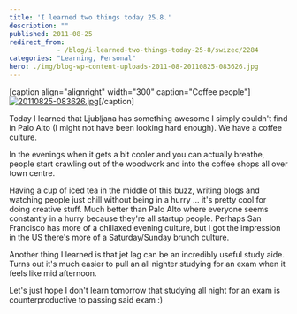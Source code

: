 ```yaml
---
title: 'I learned two things today 25.8.'
description: ""
published: 2011-08-25
redirect_from: 
            - /blog/i-learned-two-things-today-25-8/swizec/2284
categories: "Learning, Personal"
hero: ./img/blog-wp-content-uploads-2011-08-20110825-083626.jpg
---
```

\[caption align=&quot;alignright&quot; width=&quot;300&quot; caption=&quot;Coffee people&quot;] [![20110825-083626.jpg](http://swizec.com/blog/wp-content/uploads/2011/08/20110825-083626.jpg)](./img/blog-wp-content-uploads-2011-08-20110825-083626.jpg)\[/caption]

Today I learned that Ljubljana has something awesome I simply couldn&#x27;t find in Palo Alto (I might not have been looking hard enough). We have a coffee culture.

In the evenings when it gets a bit cooler and you can actually breathe, people start crawling out of the woodwork and into the coffee shops all over town centre.

Having a cup of iced tea in the middle of this buzz, writing blogs and watching people just chill without being in a hurry ... it&#x27;s pretty cool for doing creative stuff. Much better than Palo Alto where everyone seems constantly in a hurry because they&#x27;re all startup people. Perhaps San Francisco has more of a chillaxed evening culture, but I got the impression in the US there&#x27;s more of a Saturday/Sunday brunch culture.

Another thing I learned is that jet lag can be an incredibly useful study aide. Turns out it&#x27;s much easier to pull an all nighter studying for an exam when it feels like mid afternoon.

Let&#x27;s just hope I don&#x27;t learn tomorrow that studying all night for an exam is counterproductive to passing said exam :)
